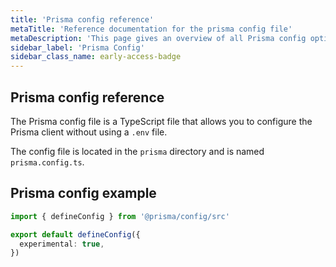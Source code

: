 ```yaml
---
title: 'Prisma config reference'
metaTitle: 'Reference documentation for the prisma config file'
metaDescription: 'This page gives an overview of all Prisma config options available for use.'
sidebar_label: 'Prisma Config'
sidebar_class_name: early-access-badge
---
```


## Prisma config reference

The Prisma config file is a TypeScript file that allows you to configure the Prisma client without using a `.env` file.

The config file is located in the `prisma` directory and is named `prisma.config.ts`.

## Prisma config example

```ts
import { defineConfig } from '@prisma/config/src'

export default defineConfig({
  experimental: true,
})
```
